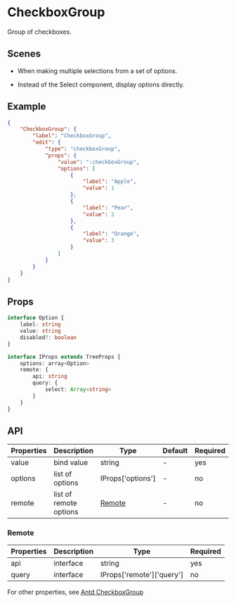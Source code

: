 # CheckboxGroup 

Group of checkboxes.

## Scenes

- When making multiple selections from a set of options.

- Instead of the Select component, display options directly.

## Example

```json
{
	"CheckboxGroup": {
		"label": "CheckboxGroup",
		"edit": {
			"type": "checkboxGroup",
			"props": {
				"value": ":checkboxGroup",
				"options": [
					{
						"label": "Apple",
						"value": 1
					},
					{
						"label": "Pear",
						"value": 2
					},
					{
						"label": "Orange",
						"value": 3
					}
				]
			}
		}
	}
}
```

## Props

```ts
interface Option {
	label: string
	value: string
	disabled?: boolean
}

interface IProps extends TreeProps {
	options: array<Option>
	remote: {
		api: string
		query: {
			select: Array<string>
		}
	}
}
```

## API

| Properties | Description            | Type              | Default | Required | Version |
| ---------- | ---------------------- | ----------------- | ------- | -------- | ------- |
| value      | bind value             | string            | -       | yes      |         |
| options    | list of options        | IProps['options'] | -       | no       |         |
| remote     | list of remote options | [Remote](#Remote) | -       | no       |         |

### Remote

| Properties | Description | Type                      | Required |
| ---------- | ----------- | ------------------------- | -------- |
| api        | interface   | string                    | yes      |
| query      | interface   | IProps['remote']['query'] | no       |

For other properties, see [Antd CheckboxGroup](https://ant.design/components/checkbox/#Checkbox-Group)
